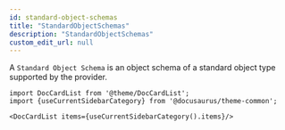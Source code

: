 ```yaml
---
id: standard-object-schemas
title: "StandardObjectSchemas"
description: "StandardObjectSchemas"
custom_edit_url: null
---
```




A `Standard Object Schema` is an object schema of a standard object type supported by the provider.



```mdx-code-block
import DocCardList from '@theme/DocCardList';
import {useCurrentSidebarCategory} from '@docusaurus/theme-common';

<DocCardList items={useCurrentSidebarCategory().items}/>
```
      